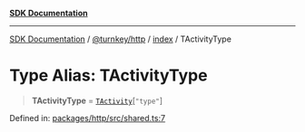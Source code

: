 [**SDK Documentation**](../../../../README.mdx)

***

[SDK Documentation](../../../../packages.mdx) / [@turnkey/http](../../README.mdx) / [index](../README.mdx) / TActivityType

# Type Alias: TActivityType

> **TActivityType** = [`TActivity`](TActivity.mdx)\[`"type"`\]

Defined in: [packages/http/src/shared.ts:7](https://github.com/tkhq/sdk/blob/fd49bfe86475c8603b3eb385aa101efa36fa32fc/packages/http/src/shared.ts#L7)
